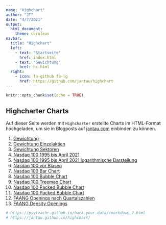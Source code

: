 ```yaml
---
name: "Highchart"
author: "JT"
date: "4/7/2021"
output: 
  html_document:
    theme: cerulean
navbar:
  title: "Highchart"
  left:
    - text: "Startseite"
      href: index.html
    - text: "Gewichtung"
      href: hc.html
  right:
    - icon: fa-github fa-lg
      href: https://github.com/jantau/highchart
---
```


```r
knitr::opts_chunk$set(echo = TRUE)
```

## Highcharter Charts

Auf dieser Seite werden mit `Highcharter` erstellte Charts im HTML-Format hochgeladen, um sie in Blogposts auf [jantau.com](https://www.jantau.com) einbinden zu können.

1. [Gewichtung](https://jantau.github.io/highchart/hc)
2. [Gewichtung Einzelaktien](https://jantau.github.io/highchart/weight_stocks)
3. [Gewichtung Sektoren](https://jantau.github.io/highchart/weight_sectors)
4. [Nasdaq 100 1995 bis April 2021](https://jantau.github.io/highchart/ndx_1995_today)
5. [Nasdaq 100 1995 bis April 2021 logarithmische Darstellung](https://jantau.github.io/highchart/ndx_1995_today_logs)
6. [Nasdaq 100 vor Blasen](https://jantau.github.io/highchart/ndx_periods)
7. [Nasdaq 100 Bar Chart](https://jantau.github.io/highchart/nasdaq_bar_chart)
8. [Nasdaq 100 Bubble Chart](https://jantau.github.io/highchart/nasdaq_bubble_chart)
9. [Nasdaq 100 Treemap Chart](https://jantau.github.io/highchart/nasdaq_treemap_chart)
10. [Nasdaq 100 Packed Bubble Chart](https://jantau.github.io/highchart/nasdaq_packedbubble_chart)
11. [Nasdaq 100 Packed Bubble Chart](https://jantau.github.io/highchart/nasdaq_line_chart)
12. [FAANG Openings nach Quartalszahlen](https://jantau.github.io/highchart/faang_openings)
13. [FAANG Density Openings](https://jantau.github.io/highchart/faang_density)


```r
# https://psyteachr.github.io/hack-your-data/rmarkdown_2.html
# https://jantau.github.io/highchart/
```

